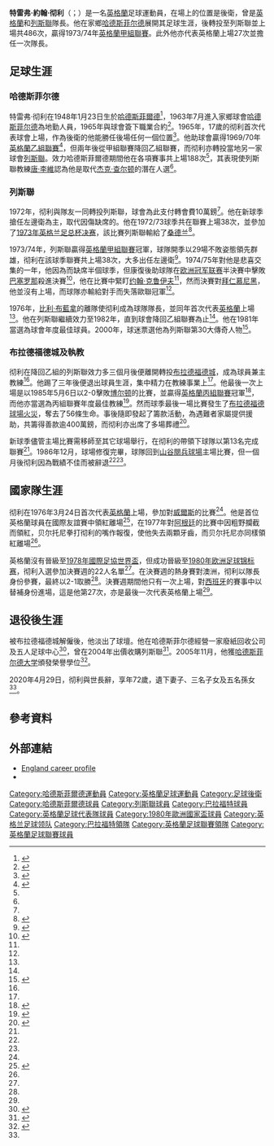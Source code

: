 {{noteTA
|G1=Football
|G2=FAcup
|G3=UEFA
|1=zh-hans:唐·里维;zh-hk:唐·李維;zh-tw:唐·里維;
|2=zh-hans:约翰·克鲁伊夫;zh-hk:約翰·告魯夫;zh-tw:約翰·克魯伊夫;
|3=zh-hans:比利·布雷姆纳; zh-hk:比利·布藍拿;
}}
{{Infobox football biography
| name = 特雷弗·彻利
| fullname = Trevor John Cherry
| birth_date = {{birth date|1948|2|23}}
| birth_place = [[英格蘭|英格蘭]][[哈德斯菲爾德|哈德斯菲爾德]]
| death_date = {{death date and age|2020|04|29|1948|2|23}}
| height = {{height|ft=5|in=9}}<ref>{{cite book |last=Rollin |first=Jack |title=Rothmans Football Yearbook: 1981-82 |publisher=Queen Anne Press |year=1981 |isbn=0-362-02046-9 |location=London |pages=196 |oclc=868301130}}</ref>
| position = [[後衛_(足球)|後衛]]
| youthyears1 = 1963–1965
| youthclubs1 = [[哈德斯菲尔德足球俱乐部|哈德斯菲尔德]]
| years1 = 1965–1972
| years2 = 1972–1982
| years3 = 1982–1985
| clubs1 = [[哈德斯菲尔德足球俱乐部|哈德斯菲尔德]]
| clubs2 = [[列斯聯足球會|列斯聯]]
| clubs3 = [[布拉德福德城足球俱乐部|布拉德福德城]]
| caps1 = 156
| caps2 = 399
| caps3 = 92
| goals1 = 11
| goals2 = 24
| goals3 = 0
| totalcaps = 679
| totalgoals = 36
| nationalyears1 = 1977
| nationalyears2 = 1976–1980
| nationalteam1 = [[英格蘭21歲以下足球代表隊|英格蘭U21]]
| nationalteam2 = [[英格蘭足球代表隊|英格蘭]]
| nationalcaps1 = 1
| nationalcaps2 = 27
| nationalgoals1 = 0
| nationalgoals2 = 0
| manageryears1 = 1982–1987
| managerclubs1 = [[布拉德福德城足球俱乐部|布拉德福德城]]
}}
'''特雷弗·約翰·彻利'''（{{lang-en|'''Trevor John Cherry'''}}；{{bd|1948年|2月23日|2020年|4月29日|catIdx=Cherry}}）是一名[[英格蘭|英格蘭]]足球運動員，在場上的位置是後衛，曾是[[英格蘭足球代表隊|英格蘭]]和[[列斯聯足球會|列斯聯]]隊長。他在家鄉[[哈德斯菲尔德足球俱乐部|哈德斯菲尔德]]展開其足球生涯，後轉投至列斯聯並上場共486次，贏得1973/74年[[英格蘭甲組聯賽|英格蘭甲組聯賽]]。此外他亦代表英格蘭上場27次並擔任一次隊長。

==足球生涯==
===哈德斯菲尔德===
特雷弗·彻利在1948年1月23日生於[[哈德斯菲爾德|哈德斯菲爾德]]<ref>{{cite web |title=RIP Trevor Cherry |url=https://www.htafc.com/news/2020/april/rest-in-peace-trevor-cherry/ |publisher=Huddersfield Town A.F.C. |access-date=2020-04-29 |archive-date=2021-12-26 |archive-url=https://web.archive.org/web/20211226212517/https://www.htafc.com/news/2020/april/rest-in-peace-trevor-cherry/ |dead-url=no }}</ref>，1963年7月進入家鄉球會[[哈德斯菲尔德足球俱乐部|哈德斯菲尔德]]為地勤人員，1965年與球會簽下職業合約<ref name="frost">{{cite book | last = Frost| first = Terry| title = Bradford City – A Complete Record 1903–1988| url = https://archive.org/details/bradfordcitycomp0000fros| publisher = Breedon Books Sport| year = 1988| isbn = 0-907969-38-0| page = [https://archive.org/details/bradfordcitycomp0000fros/page/92 92]}}</ref>。1965年，17歲的彻利首次代表球會上場，作為後衛的他能勝任後場任何一個位置<ref name="YPOBIT">{{cite news |last1=Wobschall |first1=Leon |title=Former Leeds United and Huddersfield Town defender Trevor Cherry dies at the age of 72 |url=https://www.yorkshirepost.co.uk/news/former-leeds-united-and-huddersfield-town-defender-trevor-cherry-dies-age-72-2567489 |access-date=2020-04-29 |work=The Yorkshire Post |date=2020-04-29 |archive-date=2020-05-05 |archive-url=https://web.archive.org/web/20200505194211/https://www.yorkshirepost.co.uk/news/former-leeds-united-and-huddersfield-town-defender-trevor-cherry-dies-age-72-2567489 |dead-url=no }}</ref>。他助球會贏得1969/70年[[英格蘭乙組聯賽|英格蘭乙組聯賽]]<ref name="BBC1">{{cite news |title=Trevor Cherry: England & Leeds defender dies, aged 72 |url=https://www.bbc.co.uk/sport/football/52479100 |access-date=2020-04-29 |publisher=BBC Sport |date=2020-04-29 |archive-url=https://web.archive.org/web/20200429202411/https://www.bbc.co.uk/sport/football/52479100 |archive-date=2020-04-29  }}</ref>，但兩年後從甲組聯賽降回乙組聯賽，而彻利亦轉投當地另一家球會[[列斯聯足球會|列斯聯]]。效力哈德斯菲爾德期間他在各項賽事共上場188次<ref name="YPOBIT" />，其表現使列斯聯教練[[唐·李維|唐·李維]]認為他是取代[[杰克·查尔顿|杰克·查尔顿]]的潛在人選<ref name="BBC1" />。

===列斯聯===
1972年，彻利與隊友{{tsl|en|Roy Ellam|罗伊·埃勒姆}}一同轉投列斯聯，球會為此支付轉會費10萬鎊<ref name="YPOBIT" />。他在新球季搶任左邊衛為主，取代因傷缺席的{{tsl|en|Terry Cooper|特里·库珀}}。他在1972/73球季共在聯賽上場38次，並參加了[[1973年英格兰足总杯决赛|1973年英格兰足总杯决赛]]，該比賽列斯聯輸給了[[桑德兰足球俱乐部|桑德兰]]<ref name="LLOBIT">{{cite news |last1=Deniran-Alleyne |first1=Tashan |title=Leeds United legend Trevor Cherry passes away at 72 |url=https://www.leeds-live.co.uk/sport/leeds-united/leeds-united-legend-trevor-cherry-18173787 |access-date=2020-04-29 |publisher=Leeds Live |date=2020-04-29 |archive-date=2021-04-19 |archive-url=https://web.archive.org/web/20210419090555/https://www.leeds-live.co.uk/sport/leeds-united/leeds-united-legend-trevor-cherry-18173787 |dead-url=no }}</ref>。

1973/74年，列斯聯贏得[[英格蘭甲組聯賽|英格蘭甲組聯賽]]冠軍，球隊開季以29場不敗姿態領先群雄，彻利在該球季聯賽共上場38次，大多出任左邊衛<ref name="LU">{{cite web |title=RIP Trevor Cherry |url=https://www.leedsunited.com/news/team-news/26590/rip-trevor-cherry |website=Leeds United F.C. |access-date=2020-04-29 |archive-date=2021-11-24 |archive-url=https://web.archive.org/web/20211124114036/https://www.leedsunited.com/news/team-news/26590/rip-trevor-cherry |dead-url=no }}</ref>。1974/75年對他是悲喜交集的一年，他因為而缺席半個球季，但康復後助球隊在[[欧洲冠军联赛|欧洲冠军联赛]]半決賽中擊敗[[巴塞罗那足球俱乐部|巴塞罗那]]殺進決賽<ref name="GUAR">{{cite news |title=Trevor Cherry, former Leeds and England defender, dies aged 72 |url=https://www.theguardian.com/football/2020/apr/29/trevor-cherry-former-leeds-and-england-defender-dies-aged-72 |work=The Guardian |date=2020-04-29 |access-date=2020-04-29 |archive-url=https://web.archive.org/web/20200429212834/https://www.theguardian.com/football/2020/apr/29/trevor-cherry-former-leeds-and-england-defender-dies-aged-72 |archive-date=2020-04-29 }}</ref>，他在比賽中緊盯[[约翰·克鲁伊夫|约翰·克鲁伊夫]]<ref name="YPOBIT" />，然而決賽對[[拜仁慕尼黑|拜仁慕尼黑]]，他並沒有上場，而球隊亦輸給對手而失落歐聯冠軍<ref name="YPOBIT" />。

1976年，[[比利·布藍拿|比利·布藍拿]]的離隊使彻利成為球隊隊長，並同年首次代表[[英格蘭足球代表隊|英格蘭]]上場<ref name="GUAR" />。他在列斯聯繼續效力至1982年，直到球會降回乙組聯賽為止<ref name="LLOBIT" />。他在1981年當選為球會年度最佳球員。2000年，球迷票選他為列斯聯第30大傳奇人物<ref>{{cite news |last1=Wells |first1=Darren |title=Trevor Cherry dead: Former Leeds United defender passes away suddenly aged 72 |url=https://www.mirror.co.uk/sport/football/news/trevor-cherry-dead-former-leeds-21949064 |access-date=2020-04-29 |work=Daily Mirror |date=2020-04-29 |archive-date=2020-06-04 |archive-url=https://web.archive.org/web/20200604115550/https://www.mirror.co.uk/sport/football/news/trevor-cherry-dead-former-leeds-21949064 |dead-url=no }}</ref>。

===布拉德福德城及執教===
彻利在降回乙組的列斯聯效力多三個月後便離開轉投[[布拉德福德城足球俱乐部|布拉德福德城]]，成為球員兼主教練<ref name="YPOBIT" />。他踢了三年後便退出球員生涯，集中精力在教練事業上<ref name="YPOBIT" />。他最後一次上場是以1985年5月6日以2-0擊敗[[博尔顿足球俱乐部|博尔顿]]的比賽，並贏得[[英格蘭丙組聯賽|英格蘭丙組聯賽]]冠軍<ref>{{cite web |title=Trevor Cherry: 1948–2020 |url=https://www.bradfordcityfc.co.uk/news/2020/april/trevor-cherry-1948-2020/ |website=Bradford City F.C. |access-date=2020-04-29 |archive-date=2021-01-22 |archive-url=https://web.archive.org/web/20210122033116/https://www.bradfordcityfc.co.uk/news/2020/april/trevor-cherry-1948-2020/ |dead-url=no }}</ref>，而他亦當選為丙組聯賽年度最佳教練<ref>{{cite book| last = Frost | first = Terry | title = Bradford City A Complete Record 1903–1988 | url = https://archive.org/details/bradfordcitycomp0000fros | publisher = Breedon Books Sport | year = 1988 | isbn = 0-907969-38-0 | page = [https://archive.org/details/bradfordcitycomp0000fros/page/81 81]}}</ref>。然而球季最後一場比賽發生了[[布拉德福德球場火災|布拉德福德球場火災]]，奪去了56條生命。事後隨即發起了籌款活動，為遇難者家屬提供援助，共籌得善款逾400萬鎊，而彻利亦出席了多場葬禮<ref name="BTA">{{cite news |last1=Parker |first1=Simon |title=Former Bradford City manager and player Trevor Cherry dies |url=https://www.thetelegraphandargus.co.uk/news/18415013.former-bradford-city-manager-player-trevor-cherry-dies/ |access-date=2020-04-29 |work=Telegraph and Argus |date=2020-04-29 |archive-date=2020-05-05 |archive-url=https://web.archive.org/web/20200505231554/https://www.thetelegraphandargus.co.uk/news/18415013.former-bradford-city-manager-player-trevor-cherry-dies/ |dead-url=no }}</ref>。

新球季儘管主場比賽需移師至其它球場舉行，在彻利的帶領下球隊以第13名完成聯賽<ref name="BTA" />。1986年12月，球場修復完畢，球隊回到[[山谷閱兵球場|山谷閱兵球場]]主場比賽，但一個月後彻利因為戰績不佳而被辭退<ref name="BTA" /><ref name="YPOBIT" />。

==國家隊生涯==
彻利在1976年3月24日首次代表[[英格蘭足球代表隊|英格蘭]]上場，參加對[[威爾斯足球代表隊|威爾斯]]的比賽<ref name="GUAR" />。他是首位英格蘭球員在國際友誼賽中領紅離場<ref>{{cite news |title=Trevor Cherry: Huddersfield-born Mr Reliable who became a Leeds great |url=https://www.expressandstar.com/sport/uk-sports/2020/04/29/trevor-cherry-huddersfield-born-mr-reliable-who-became-a-leeds-great/ |access-date=2020-04-29 |work=Express and Star |date=2020-04-29 |archive-date=2020-06-01 |archive-url=https://web.archive.org/web/20200601033918/https://www.expressandstar.com/sport/uk-sports/2020/04/29/trevor-cherry-huddersfield-born-mr-reliable-who-became-a-leeds-great/ |dead-url=no }}</ref>，在1977年對[[阿根廷國家足球隊|阿根廷]]的比賽中因粗野攔截{{tsl|en|Daniel Bertoni|丹尼尔·贝尔托尼}}而領紅，贝尔托尼拳打彻利的嘴作報復，使他失去兩顆牙齒，而贝尔托尼亦同樣領紅離場<ref name="GUAR" />。

英格蘭沒有晉級至[[1978年國際足協世界盃|1978年國際足協世界盃]]，但成功晉級至[[1980年欧洲足球锦标赛|1980年欧洲足球锦标赛]]，彻利入選參加決賽週的22人名單<ref name="YPOBIT" />。在決賽週的熱身賽對澳洲，彻利以隊長身份參賽，最終以2-1取勝<ref name="YPOBIT" />。決賽週期間他只有一次上場，對[[西班牙國家足球隊|西班牙]]的賽事中以替補身份進場，這是他第27次，亦是最後一次代表英格蘭上場<ref name="GUAR" />。

==退役後生涯==
被布拉德福德城解僱後，他淡出了球壇。他在哈德斯菲尔德經營一家廢紙回收公司及五人足球中心<ref>{{Cite web | work = Telegraph & Argus| url= http://archive.thetelegraphandargus.co.uk/2005/9/5/180207.html |title = Clever Trevor is mixing his business with leisure| archive-url=https://web.archive.org/web/20090520032839/http://archive.thetelegraphandargus.co.uk/2005/9/5/180207.html |archive-date=2009-05-20 }}</ref>，曾在2004年出價收購列斯聯<ref>{{cite web | work = The Yorkshire Post| url=http://www.yorkshirepost.co.uk/viewarticle.aspx?sectionid=89&articleid=741457 |title = Yorkshire trio's future on line| access-date = 2020-04-29}}</ref>。2005年11月，他獲[[哈德斯菲尔德大学|哈德斯菲尔德大学]]頒發榮譽學位<ref>{{Cite web | work = BBC News | url= http://news.bbc.co.uk/1/hi/england/west_yorkshire/4395690.stm |date = 2005-11-01 | access-date=2020-04-29| title = University honour for soccer star}}</ref>。

2020年4月29日，彻利與世長辭，享年72歲，遺下妻子、三名子女及五名孫女<ref name="GUAR" />。

==參考資料==
{{reflist}}

==外部連結==
* [http://www.englandstats.com/playerreport.php?pid=913 England career profile] {{Wayback|url=http://www.englandstats.com/playerreport.php?pid=913 |date=20070930191703 }}
* {{soccerbase (manager)|1253|Trevor Cherry}}

{{DEFAULTSORT:Cherry, Trevor}}
[[Category:哈德斯菲爾德運動員|Category:哈德斯菲爾德運動員]]
[[Category:英格蘭足球運動員|Category:英格蘭足球運動員]]
[[Category:足球後衛|Category:足球後衛]]
[[Category:哈德斯菲爾德球員|Category:哈德斯菲爾德球員]]
[[Category:列斯聯球員|Category:列斯聯球員]]
[[Category:巴拉福特球員|Category:巴拉福特球員]]
[[Category:英格蘭足球代表隊球員|Category:英格蘭足球代表隊球員]]
[[Category:1980年歐洲國家盃球員|Category:1980年歐洲國家盃球員]]
[[Category:英格兰足球领队|Category:英格兰足球领队]]
[[Category:巴拉福特領隊|Category:巴拉福特領隊]]
[[Category:英格蘭足球聯賽領隊|Category:英格蘭足球聯賽領隊]]
[[Category:英格蘭足球聯賽球員|Category:英格蘭足球聯賽球員]]